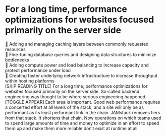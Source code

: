 
# For a long time, performance optimizations for websites focused primarily on the server side

<Appear>
  <div>
    <AppearText>
      🔘 Adding and managing caching layers between commonly requested
      resources
    </AppearText>
  </div>
  <div>
    <AppearText>
      🔘 Fine-tuning database queries and designing data structures to
      minimize bottlenecks
    </AppearText>
  </div>
  <div>
    <AppearText>
      🔘 Adding compute power and load balancing to increase capacity
      and protect performance under load
    </AppearText>
  </div>
  <div>
    <AppearText>
      🔘 Creating faster underlying network infrastructure to increase
      throughput within hosting platforms
    </AppearText>
  </div>
</Appear>

<Notes>
  [SKIP READING TITLE] For a long time, performance optimizations for
  websites focused primarily on the server side. So-called backend
  engineering was thought to be where serious engineering happened.
  [TOGGLE APPEAR] Each area is important. Good web performance requires
  a concerted effort at all levels of the stack, and a site will only
  be as performant as its least performant link in the chain. JAMstack
  removes tiers from that stack. It shortens that chain. Now operations
  on which teams used to spend large amounts of time and money to optimize
  in an effort to speed them up and make them more reliable don’t exist
  at runtime at all.
</Notes>

